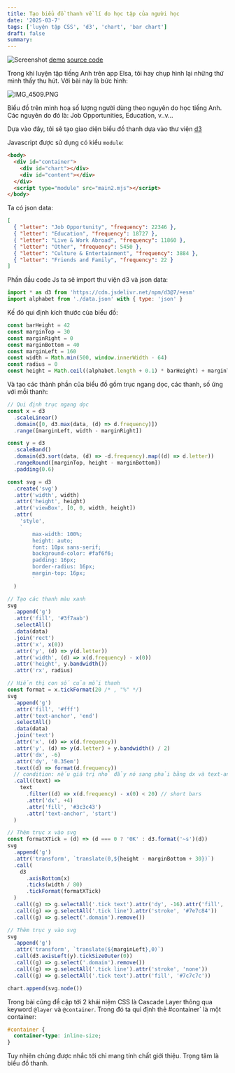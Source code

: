 ```yaml
---
title: Tạo biểu đồ thanh về lí do học tập của người học
date: '2025-03-7'
tags: ['luyện tập CSS', 'd3', 'chart', 'bar chart']
draft: false
summary:
---
```


![Screenshot](/static/images/1fc8a156-6544-413a-b2c4-673c956b9094/c02a3c39a16f465d9dc09f30188c19de.png)
[demo](https://haingdc.github.io/chart-reasons-for-studying/)
[source code](https://github.com/haingdc/chart-reasons-for-studying)

Trong khi luyện tập tiếng Anh trên app Elsa, tôi hay chụp hình lại những thứ mình thấy thu hút. Với bài này là bức hình:

![IMG_4509.PNG](/static/images/1fc8a156-6544-413a-b2c4-673c956b9094/2b8c14c5614d4c6780b2448d28262d08.PNG)

Biểu đồ trên minh hoạ số lượng người dùng theo nguyên do học tiếng Anh. Các nguyên do đó là: Job Opportunities, Education, v..v...

Dựa vào đây, tôi sẽ tạo giao diện biểu đồ thanh dựa vào thư viện [d3](https://d3js.org)

Javascript được sử dụng có kiểu `module`:

```html
<body>
  <div id="container">
    <div id="chart"></div>
    <div id="content"></div>
  </div>
  <script type="module" src="main2.mjs"></script>
</body>
```

Ta có json data:

```json
[
  { "letter": "Job Opportunity", "frequency": 22346 },
  { "letter": "Education", "frequency": 18727 },
  { "letter": "Live & Work Abroad", "frequency": 11860 },
  { "letter": "Other", "frequency": 5450 },
  { "letter": "Culture & Entertainment", "frequency": 3884 },
  { "letter": "Friends and Family", "frequency": 22 }
]
```

Phần đầu code Js ta sẽ import thư viện d3 và json data:

```js
import * as d3 from 'https://cdn.jsdelivr.net/npm/d3@7/+esm'
import alphabet from './data.json' with { type: 'json' }
```

Kế đó qui định kích thước của biểu đồ:

```js
const barHeight = 42
const marginTop = 30
const marginRight = 0
const marginBottom = 40
const marginLeft = 160
const width = Math.min(500, window.innerWidth - 64)
const radius = 0
const height = Math.ceil((alphabet.length + 0.1) * barHeight) + marginTop + marginBottom
```

Và tạo các thành phần của biểu đồ gồm trục ngang dọc, các thanh, số ứng với mỗi thanh:

```js
// Qui định trục ngang dọc
const x = d3
  .scaleLinear()
  .domain([0, d3.max(data, (d) => d.frequency)])
  .range([marginLeft, width - marginRight])

const y = d3
  .scaleBand()
  .domain(d3.sort(data, (d) => -d.frequency).map((d) => d.letter))
  .rangeRound([marginTop, height - marginBottom])
  .padding(0.6)

const svg = d3
  .create('svg')
  .attr('width', width)
  .attr('height', height)
  .attr('viewBox', [0, 0, width, height])
  .attr(
    'style',
    `
        max-width: 100%;
        height: auto;
        font: 10px sans-serif;
        background-color: #faf6f6;
        padding: 16px;
        border-radius: 16px;
        margin-top: 16px;
        `
  )

// Tạo các thanh màu xanh
svg
  .append('g')
  .attr('fill', '#3f7aab')
  .selectAll()
  .data(data)
  .join('rect')
  .attr('x', x(0))
  .attr('y', (d) => y(d.letter))
  .attr('width', (d) => x(d.frequency) - x(0))
  .attr('height', y.bandwidth())
  .attr('rx', radius)

// Hiển thị con số của mỗi thanh
const format = x.tickFormat(20 /* , "%" */)
svg
  .append('g')
  .attr('fill', '#fff')
  .attr('text-anchor', 'end')
  .selectAll()
  .data(data)
  .join('text')
  .attr('x', (d) => x(d.frequency))
  .attr('y', (d) => y(d.letter) + y.bandwidth() / 2)
  .attr('dx', -6)
  .attr('dy', '0.35em')
  .text((d) => format(d.frequency))
  // condition: nếu giá trị nhỏ đẩy nó sang phải bằng dx và text-anchor
  .call((text) =>
    text
      .filter((d) => x(d.frequency) - x(0) < 20) // short bars
      .attr('dx', +4)
      .attr('fill', '#3c3c43')
      .attr('text-anchor', 'start')
  )

// Thêm trục x vào svg
const formatXTick = (d) => (d === 0 ? '0K' : d3.format('~s')(d))
svg
  .append('g')
  .attr('transform', `translate(0,${height - marginBottom + 30})`)
  .call(
    d3
      .axisBottom(x)
      .ticks(width / 80)
      .tickFormat(formatXTick)
  )
  .call((g) => g.selectAll('.tick text').attr('dy', -16).attr('fill', '#7e7c84'))
  .call((g) => g.selectAll('.tick line').attr('stroke', '#7e7c84'))
  .call((g) => g.select('.domain').remove())

// Thêm trục y vào svg
svg
  .append('g')
  .attr('transform', `translate(${marginLeft},0)`)
  .call(d3.axisLeft(y).tickSizeOuter(0))
  .call((g) => g.select('.domain').remove())
  .call((g) => g.selectAll('.tick line').attr('stroke', 'none'))
  .call((g) => g.selectAll('.tick text').attr('fill', '#7c7c7c'))

chart.append(svg.node())
```

Trong bài cũng đề cập tới 2 khái niệm CSS là Cascade Layer thông qua keyword `@layer` và `@container`. Trong đó ta qui định thẻ #container` là một container:

```css
#container {
  container-type: inline-size;
}
```

Tuy nhiên chúng được nhắc tới chỉ mang tính chất giới thiệu. Trọng tâm là biểu đồ thanh.
